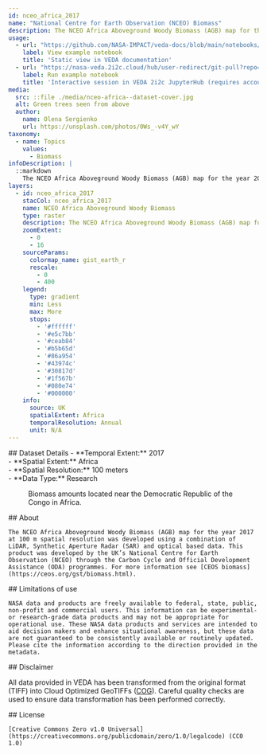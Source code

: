```yaml
---
id: nceo_africa_2017
name: "National Centre for Earth Observation (NCEO) Biomass"
description: The NCEO Africa Aboveground Woody Biomass (AGB) map for the year 2017 at 100 m spatial resolution
usage:
  - url: "https://github.com/NASA-IMPACT/veda-docs/blob/main/notebooks/datasets/nceo-biomass-statistics.ipynb"
    label: View example notebook
    title: 'Static view in VEDA documentation'
  - url: "https://nasa-veda.2i2c.cloud/hub/user-redirect/git-pull?repo=https://github.com/NASA-IMPACT/veda-docs&branch=main&urlpath=lab/tree/veda-docs/notebooks/datasets/nceo-biomass-statistics.ipynb"
    label: Run example notebook
    title: 'Interactive session in VEDA 2i2c JupyterHub (requires account)'
media:
  src: ::file ./media/nceo-africa--dataset-cover.jpg
  alt: Green trees seen from above
  author:
    name: Olena Sergienko
    url: https://unsplash.com/photos/0Ws_-v4Y_wY
taxonomy:
  - name: Topics
    values:
      - Biomass
infoDescription: |
  ::markdown
    The NCEO Africa Aboveground Woody Biomass (AGB) map for the year 2017 at 100 m spatial resolution was developed using a combination of LiDAR, Synthetic Aperture Radar (SAR) and optical based data. This product was developed by the UK’s National Centre for Earth Observation (NCEO) through the Carbon Cycle and Official Development Assistance (ODA) programmes. For more information see [CEOS biomass](https://ceos.org/gst/biomass.html).
layers:
  - id: nceo_africa_2017
    stacCol: nceo_africa_2017
    name: NCEO Africa Aboveground Woody Biomass
    type: raster
    description: The NCEO Africa Aboveground Woody Biomass (AGB) map for the year 2017 at 100 m spatial resolution
    zoomExtent:
      - 0
      - 16
    sourceParams:
      colormap_name: gist_earth_r
      rescale:
        - 0
        - 400
    legend:
      type: gradient
      min: Less
      max: More
      stops:
        - '#ffffff'
        - '#e5c7bb'
        - '#ceab84'
        - '#b5b65d'
        - '#86a954'
        - '#43974c'
        - '#30817d'
        - '#1f567b'
        - '#080e74'
        - '#000000'
    info:
      source: UK
      spatialExtent: Africa
      temporalResolution: Annual 
      unit: N/A
---
```


<Block>
  <Prose>   
    ## Dataset Details
    - **Temporal Extent:** 2017<br />
    - **Spatial Extent:** Africa<br />
    - **Spatial Resolution:** 100 meters<br />
    - **Data Type:** Research<br />
  </Prose>
<Figure>
    <Map
      datasetId='nceo_africa_2017'
      layerId='nceo_africa_2017'
      dateTime='2017-01-01'
      zoom={4}
      center={[23.0223, 1.129]}
    />
    <Caption
      attrAuthor='NASA'
      attrUrl='https://nasa.gov/'
    >
    Biomass amounts located near the Democratic Republic of the Congo in Africa.
    </Caption>
  </Figure>
</Block>


<Block>
  <Prose>
    ## About

    The NCEO Africa Aboveground Woody Biomass (AGB) map for the year 2017 at 100 m spatial resolution was developed using a combination of LiDAR, Synthetic Aperture Radar (SAR) and optical based data. This product was developed by the UK’s National Centre for Earth Observation (NCEO) through the Carbon Cycle and Official Development Assistance (ODA) programmes. For more information see [CEOS biomass](https://ceos.org/gst/biomass.html).
  </Prose>
</Block>


<Block>
  <Prose>
    ## Limitations of use

    NASA data and products are freely available to federal, state, public, non-profit and commercial users. This information can be experimental- or research-grade data products and may not be appropriate for operational use. These NASA data products and services are intended to aid decision makers and enhance situational awareness, but these data are not guaranteed to be consistently available or routinely updated. Please cite the information according to the direction provided in the metadata.
  </Prose>
</Block>


<Block>
  <Prose>
  ## Disclaimer

  All data provided in VEDA has been transformed from the original format (TIFF) into Cloud Optimized GeoTIFFs ([COG](https://www.cogeo.org)). Careful quality checks are used to ensure data transformation has been performed correctly.  
  </Prose>
</Block>


<Block>
  <Prose>
    ## License

    [Creative Commons Zero v1.0 Universal](https://creativecommons.org/publicdomain/zero/1.0/legalcode) (CC0 1.0)
  </Prose>
</Block>
